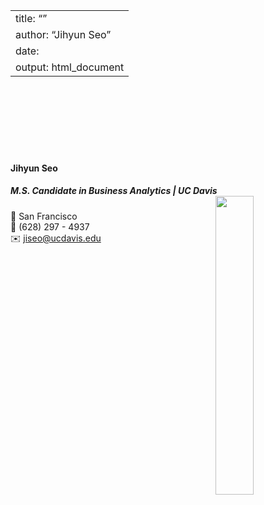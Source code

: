 
---
title: ""
author: "Jihyun Seo"
date: 
output: html_document
---

<link rel="stylesheet" href="styles.css" type="text/css">
<link rel="stylesheet" href="site_libs/academicons-1.9.1/css/academicons.min.css"/>


<br><br><br><br><br><br>

#### **Jihyun Seo**
##### M.S. Candidate in Business Analytics | UC Davis <img src="images/Admitted Students Digital Welcome Pack Assets_MSBA LinkedIn.png.jpg" style="width:35%;" align="right">

📍 San Francisco <br>
📱 (628) 297 - 4937 <br>
✉️ [jiseo@ucdavis.edu](mailto:jiseo@ucdavis.edu) <br>  